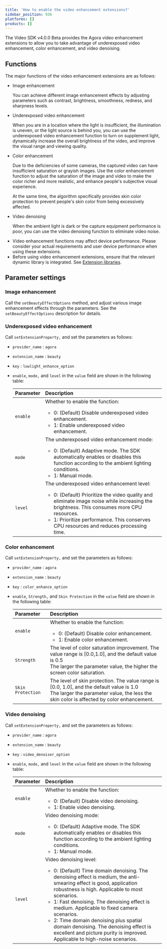 ```yaml
---
title: 'How to enable the video enhancement extensions?'
sidebar_position: 936
platforms: []
products: []
---
```



The Video SDK v4.0.0 Beta provides the Agora video enhancement extensions to allow you to take advantage of underexposed video enhancement, color enhancement, and video denoising.

## Functions

The major functions of the video enhancement extensions are as follows:

- Image enhancement

  You can achieve different image enhancement effects by adjusting parameters such as contrast, brightness, smoothness, redness, and sharpness levels.

- Underexposed video enhancement

  When you are in a location where the light is insufficient, the illumination is uneven, or the light source is behind you, you can use the underexposed video enhancement function to turn on supplement light, dynamically increase the overall brightness of the video, and improve the visual range and viewing quality.

- Color enhancement

  Due to the deficiencies of some cameras, the captured video can have insufficient saturation or grayish images. Use the color enhancement function to adjust the saturation of the image and video to make the color richer and more realistic, and enhance people's subjective visual experience.

  At the same time, the algorithm specifically provides skin color protection to prevent people's skin color from being excessively affected.

- Video denoising

  When the ambient light is dark or the capture equipment performance is poor, you can use the video denoising function to eliminate video noise.

<div class="alert info">

- Video enhancement functions may affect device performance. Please consider your actual requirements and user device performance when using these extensions.
- Before using video enhancement extensions, ensure that the relevant dynamic library is integrated. See [Extension libraries](/help/integration-issues/reduce_app_size_rtc).

</div>

## Parameter settings

### **Image enhancement**

Call the `setBeautyEffectOptions` method, and adjust various image enhancement effects through the parameters. See the `setBeautyEffectOptions` description for details.

### Underexposed video enhancement

Call `setExtensionProperty,` and set the parameters as follows:

- `provider_name` : `agora`

- `extension_name` : `beauty`

- `key` : `lowlight_enhance_option`

- `enable`, `mode,` and `level` in the `value` field are shown in the following table:

  | Parameter | Description                                                                                                                                                                                                                                                                                     |
  | :-------- | :---------------------------------------------------------------------------------------------------------------------------------------------------------------------------------------------------------------------------------------------------------------------------------------------- |
  | `enable`  | Whether to enable the function: <ul><li>0: (Default) Disable underexposed video enhancement.</li><li>1: Enable underexposed video enhancement.</li></ul>                                                                                                                                        |
  | `mode`    | The underexposed video enhancement mode: <ul><li>0: (Default) Adaptive mode. The SDK automatically enables or disables this function according to the ambient lighting conditions.</li><li>1: Manual mode.</li></ul>                                                                            |
  | `level`   | The underexposed video enhancement level: <ul><li>0: (Default) Prioritize the video quality and eliminate image noise while increasing the brightness. This consumes more CPU resources.</li><li>1: Prioritize performance. This conserves CPU resources and reduces processing time.</li></ul> |

### Color enhancement

Call `setExtensionProperty,` and set the parameters as follows:

- `provider_name` : `agora`

- `extension_name` : `beauty`

- `key` : `color_enhance_option`

- `enable`, `Strength,` and `Skin Protection` in the `value` field are shown in the following table:

  | Parameter         | Description                                                                                                                                                                              |
  | :---------------- | :--------------------------------------------------------------------------------------------------------------------------------------------------------------------------------------- |
  | `enable`          | Whether to enable the function: <ul><li>0: (Default) Disable color enhancement.</li><li>1: Enable color enhancement.</li></ul>                                                           |
  | `Strength`        | The level of color saturation improvement. The value range is [0.0,1.0], and the default value is 0.5<br/> The larger the parameter value, the higher the screen color saturation.       |
  | `Skin Protection` | The level of skin protection. The value range is [0.0, 1.0], and the default value is 1.0<br/> The larger the parameter value, the less the skin color is affected by color enhancement. |

### Video denoising

Call `setExtensionProperty,` and set the parameters as follows:

- `provider_name` : `agora`

- `extension_name` : `beauty`

- `key` : `video_denoiser_option`

- `enable`, `mode,` and `level` in the `value` field are shown in the following table:

  | Parameter | Description                                                                                                                                                                                                                                                                                                                                                                                                                                                                         |
  | :-------- | :---------------------------------------------------------------------------------------------------------------------------------------------------------------------------------------------------------------------------------------------------------------------------------------------------------------------------------------------------------------------------------------------------------------------------------------------------------------------------------- |
  | `enable`  | Whether to enable the function: <ul><li>0: (Default) Disable video denoising.</li><li>1: Enable video denoising.</li></ul>                                                                                                                                                                                                                                                                                                                                                          |
  | `mode`    | Video denoising mode: <ul><li>0: (Default) Adaptive mode. The SDK automatically enables or disables this function according to the ambient lighting conditions.</li><li>1: Manual mode.</li></ul>                                                                                                                                                                                                                                                                                   |
  | `level`   | Video denoising level: <ul><li>0: (Default) Time domain denoising. The denoising effect is medium, the anti-smearing effect is good, application robustness is high. Applicable to most scenarios.</li><li>1: Fast denoising. The denoising effect is medium. Applicable to fixed camera scenarios.</li><li>2: Time domain denoising plus spatial domain denoising. The denoising effect is excellent and picture purity is improved. Applicable to high-noise scenarios.</li></ul> |
